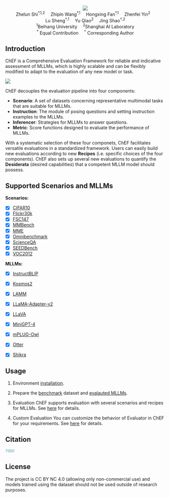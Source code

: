 
<br/>

<div align="center">
    <img src="/logo/ChEF-logo.png"/> <br/>
    
</div>


<div align="center">
    Zhelun Shi<sup>*,1,2</sup>&emsp;
    Zhipin Wang<sup>*,1</sup>&emsp;
    Hongxing Fan<sup>*,1</sup>&emsp;
    Zhenfei Yin<sup>2</sup>&emsp;
    <br/>
    Lu Sheng<sup>†,1</sup>&emsp;
    Yu Qiao<sup>2</sup>&emsp;
    Jing Shao<sup>†,2</sup>
</div>


<div align="center">
    <sup>1</sup>Beihang University&emsp;
    <sup>2</sup>Shanghai AI Laboratory
    <br/>
    <sup>*</sup> Equal Contribution&emsp;
    <sup>†</sup> Corresponding Author
</div>

<PaperListButton 
    arxiv_link="https://www.baidu.com"
    code_link="https://www.google.com"
/>

## Introduction
ChEF is a Comprehensive Evaluation Framework for reliable and indicative assessment of MLLMs, which is highly scalable and can be flexibly modified to adapt to the evaluation of any new model or task.

<img src="/docs/chef-benchmark.png"/>
<br/>

ChEF decouples the evaluation pipeline into four components: 

- **Scenario**: A set of datasets concerning representative multimodal tasks that are suitable for MLLMs.
- **Instruction**: The module of posing questions and setting instruction examples to the MLLMs. 
- **Inferencer**: Strategies for MLLMs to answer questions.
- **Metric**: Score functions designed to evaluate the performance of MLLMs. 

With a systematic selection of these four componets, ChEF facilitates
versatile evaluations in a standardized framework. Users can easily build new evaluations according to new **Recipes** (i.e. specific choices of the four components). ChEF also sets up several new evaluations to quantify the **Desiderata** (desired capabilities) that a competent MLLM model should possess.

## Supported Scenarios and MLLMs

**Scenarios:**
- [x] [CIFAR10](https://www.cs.toronto.edu/~kriz/cifar.html)
- [x] [Flickr30k](http://shannon.cs.illinois.edu/DenotationGraph/data/index.html)
- [x] [FSC147](https://github.com/cvlab-stonybrook/LearningToCountEverything)
- [x] [MMBench](https://github.com/open-compass/MMBench)
- [x] [MME](https://github.com/BradyFU/Awesome-Multimodal-Large-Language-Models)
- [x] [Omnibenchmark](https://github.com/ZhangYuanhan-AI/OmniBenchmark)
- [x] [ScienceQA](https://github.com/lupantech/ScienceQA)
- [x] [SEEDBench](https://github.com/AILab-CVC/SEED-Bench)
- [x] [VOC2012](http://host.robots.ox.ac.uk/pascal/VOC/)

**MLLMs:**
- [x] [InstructBLIP](https://github.com/salesforce/LAVIS)
- [x] [Kosmos2](https://github.com/microsoft/unilm/tree/master/kosmos-2)
- [x] [LAMM](https://github.com/OpenLAMM/LAMM)
- [x] [LLaMA-Adapter-v2](https://github.com/ml-lab/LLaMA-Adapter-2)
- [x] [LLaVA](https://github.com/haotian-liu/LLaVA)
- [x] [MiniGPT-4](https://github.com/Vision-CAIR/MiniGPT-4)
- [x] [mPLUG-Owl](https://github.com/X-PLUG/mPLUG-Owl)
- [x] [Otter](https://github.com/Luodian/Otter)
- [x] [Shikra](https://github.com/shikras/shikra)


## Usage

1. Environment [installation](/tutorial/installation#benchmarking).

2. Prepare the [benchmark](/tutorial/datasets/benchmark#chef-benchmark-dataset) dataset and [evalauted MLLMs](/tutorial/benchmark/default#download-evaluated-mllms).

3. Evaluation
    ChEF supports evaluation with several scenarios and recipes for MLLMs. See [here](/tutorial/benchmark/default#chef) for details.

4. Custom Evaluation
    You can customize the behavior of Evaluator in ChEF for your requirements. See [here](/tutorial/benchmark/custom) for details.
    
## Citation

```bibtex
TODO
```

## License 

The project is CC BY NC 4.0 (allowing only non-commercial use) and models trained using the dataset should not be used outside of research purposes. 
